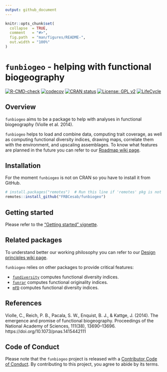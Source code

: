 ```yaml
---
output: github_document
---
```


<!-- README.md is generated from README.Rmd. Please edit that file -->

```r
knitr::opts_chunk$set(
  collapse  = TRUE,
  comment   = "#>",
  fig.path  = "man/figures/README-",
  out.width = "100%"
)
```

# `funbiogeo` - helping with functional biogeography

<!-- badges: start -->
[![R-CMD-check](https://github.com/FRBCesab/funbiogeo/workflows/R-CMD-check/badge.svg)](https://github.com/FRBCesab/funbiogeo/actions)
[![codecov](https://codecov.io/gh/FRBCesab/funbiogeo/branch/main/graph/badge.svg?token=JPXXVNMAJ0)](https://codecov.io/gh/FRBCesab/funbiogeo)
[![CRAN status](https://www.r-pkg.org/badges/version/funbiogeo)](https://CRAN.R-project.org/package=funbiogeo)
[![License: GPL v2](https://img.shields.io/badge/License-GPL%20v2-blue.svg)](https://www.gnu.org/licenses/old-licenses/gpl-2.0.en.html)
[![LifeCycle](man/figures/lifecycle-experimental.svg)](https://www.tidyverse.org/lifecycle/#experimental)
<!-- badges: end -->


## Overview

`funbiogeo` aims to be a package to help with analyses in functional biogeography (Violle et al. 2014).

`funbiogeo` helps to load and combine data, computing trait coverage, as well as computing functional diversity indices, drawing maps, correlate them with the environment, and upscaling assemblages. To know what features are planned in the future you can refer to our [Roadmap wiki page](https://github.com/FRBCesab/funbiogeo/wiki/Roadmap).


## Installation

For the moment `funbiogeo` is not on CRAN so you have to install it from GitHub.

```r
# install.packages("remotes")  # Run this line if 'remotes' pkg is not installed
remotes::install_github("FRBCesab/funbiogeo")
```


## Getting started

Please refer to the ["Getting started" vignette](https://frbcesab.github.io/funbiogeo/).


## Related packages

To understand better our working philosophy you can refer to our [Design principles wiki page](https://github.com/FRBCesab/funbiogeo/wiki/Design-Principles).

`funbiogeo` relies on other packages to provide critical features:

* [`fundiversity`](https://github.com/Bisaloo/fundiversity) computes functional diversity indices.
* [`funrar`](https://github.com/Rekyt/funrar) computes functional originality indices.
* [`mFD`](https://github.com/CmlMagneville/mFD) computes functional diversity indices.


## References

Violle, C., Reich, P. B., Pacala, S. W., Enquist, B. J., & Kattge, J. (2014). The emergence and promise of functional biogeography. Proceedings of the National Academy of Sciences, 111(38), 13690–13696. https://doi.org/10.1073/pnas.1415442111


## Code of Conduct

Please note that the `funbiogeo` project is released with a 
[Contributor Code of Conduct](https://contributor-covenant.org/version/2/0/CODE_OF_CONDUCT.html). 
By contributing to this project, you agree to abide by its terms.
